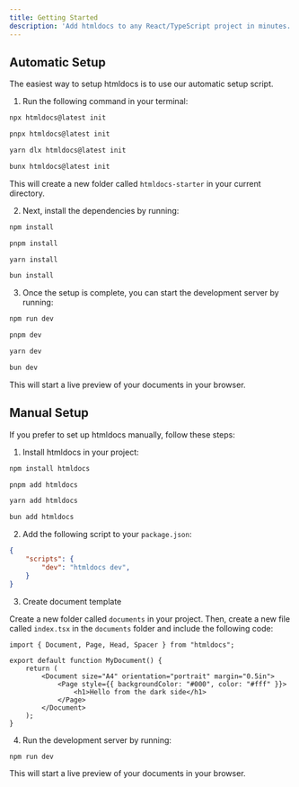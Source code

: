 ```yaml
---
title: Getting Started
description: 'Add htmldocs to any React/TypeScript project in minutes.'
---
```


## Automatic Setup
The easiest way to setup htmldocs is to use our automatic setup script.
1. Run the following command in your terminal:
<CodeGroup>

```bash npm
npx htmldocs@latest init
```

```bash pnpm
pnpx htmldocs@latest init
```

```bash yarn
yarn dlx htmldocs@latest init
```

```bash bun
bunx htmldocs@latest init
```

</CodeGroup>

This will create a new folder called `htmldocs-starter` in your current directory.

2. Next, install the dependencies by running:
<CodeGroup>

```bash npm
npm install
```

```bash pnpm
pnpm install
```

```bash yarn
yarn install
```

```bash bun
bun install
```
</CodeGroup>

3. Once the setup is complete, you can start the development server by running:
<CodeGroup>

```bash npm
npm run dev
```

```bash pnpm
pnpm dev
```

```bash yarn
yarn dev
```

```bash bun
bun dev
```

</CodeGroup>

This will start a live preview of your documents in your browser.

## Manual Setup
If you prefer to set up htmldocs manually, follow these steps:

1. Install htmldocs in your project:
<CodeGroup>

```bash npm
npm install htmldocs
```

```bash pnpm
pnpm add htmldocs
```

```bash yarn
yarn add htmldocs
```

```bash bun
bun add htmldocs
```

</CodeGroup>

2. Add the following script to your `package.json`:

```json
{
    "scripts": {
        "dev": "htmldocs dev",
    }
}
```

3. Create document template

Create a new folder called `documents` in your project. Then, create a new file called `index.tsx` in the `documents` folder and include the following code:

```tsx
import { Document, Page, Head, Spacer } from "htmldocs";

export default function MyDocument() {
    return (
        <Document size="A4" orientation="portrait" margin="0.5in">
            <Page style={{ backgroundColor: "#000", color: "#fff" }}>
                <h1>Hello from the dark side</h1>
            </Page>
        </Document>
    );
}
```

4. Run the development server by running:

```bash
npm run dev
```

This will start a live preview of your documents in your browser.
